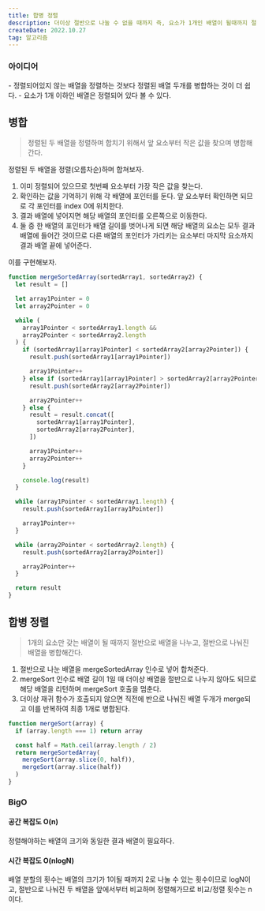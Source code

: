 ```yaml
---
title: 합병 정렬
description: 더이상 절반으로 나눌 수 없을 때까지 즉, 요소가 1개인 배열이 될때까지 절반으로 분할한다. 최종적으로 분할된 배열은 정렬되어 있다고 볼 수 있다. 절반으로 분할 된 배열을 정렬을 하며 다시 병합한다. 이를 반복하며 1개의 배열로 병합될 때까지 이를 반복한다.
createDate: 2022.10.27
tag: 알고리즘
---
```


### 아이디어

<aside>
- 정렬되어있지 않는 배열을 정렬하는 것보다 정렬된 배열 두개를 병합하는 것이 더 쉽다. 
- 요소가 1개 이하인 배열은 정렬되어 있다 볼 수 있다.

</aside>

<Picture src="merge-sort.png" alt="합병 정렬 트리" height={400} />

## 병합

> 정렬된 두 배열을 정렬하며 합치기 위해서 앞 요소부터 작은 값을 찾으며 병합해간다.

정렬된 두 배열을 정렬(오름차순)하며 합쳐보자.

1. 이미 정렬되어 있으므로 첫번째 요소부터 가장 작은 값을 찾는다.
2. 확인하는 값을 기억하기 위해 각 배열에 포인터를 둔다. 앞 요소부터 확인하면 되므로 각 포인터를 index 0에 위치한다.
3. 결과 배열에 넣어지면 해당 배열의 포인터를 오른쪽으로 이동한다.
4. 둘 중 한 배열의 포인터가 배열 길이를 벗어나게 되면 해당 배열의 요소는 모두 결과 배열에 들어간 것이므로 다른 배열의 포인터가 가리키는 요소부터 마지막 요소까지 결과 배열 끝에 넣어준다.

이를 구현해보자.

```jsx
function mergeSortedArray(sortedArray1, sortedArray2) {
  let result = []

  let array1Pointer = 0
  let array2Pointer = 0

  while (
    array1Pointer < sortedArray1.length &&
    array2Pointer < sortedArray2.length
  ) {
    if (sortedArray1[array1Pointer] < sortedArray2[array2Pointer]) {
      result.push(sortedArray1[array1Pointer])

      array1Pointer++
    } else if (sortedArray1[array1Pointer] > sortedArray2[array2Pointer]) {
      result.push(sortedArray2[array2Pointer])

      array2Pointer++
    } else {
      result = result.concat([
        sortedArray1[array1Pointer],
        sortedArray2[array2Pointer],
      ])

      array1Pointer++
      array2Pointer++
    }

    console.log(result)
  }

  while (array1Pointer < sortedArray1.length) {
    result.push(sortedArray1[array1Pointer])

    array1Pointer++
  }

  while (array2Pointer < sortedArray2.length) {
    result.push(sortedArray2[array2Pointer])

    array2Pointer++
  }

  return result
}
```

## 합병 정렬

> 1개의 요소만 갖는 배열이 될 때까지 절반으로 배열을 나누고, 절반으로 나눠진 배열을 병합해간다.

1. 절반으로 나눈 배열을 mergeSortedArray 인수로 넣어 합쳐준다.
2. mergeSort 인수로 배열 길이 1일 때 더이상 배열을 절반으로 나누지 않아도 되므로 해당 배열을 리턴하며 mergeSort 호출을 멈춘다.
3. 더이상 재귀 함수가 호출되지 않으면 직전에 반으로 나눠진 배열 두개가 merge되고 이를 반복하여 최종 1개로 병합된다.

```jsx
function mergeSort(array) {
  if (array.length === 1) return array

  const half = Math.ceil(array.length / 2)
  return mergeSortedArray(
    mergeSort(array.slice(0, half)),
    mergeSort(array.slice(half))
  )
}
```

### BigO

#### 공간 복잡도 O(n)

정렬해야하는 배열의 크기와 동일한 결과 배열이 필요하다.

#### 시간 복잡도 O(nlogN)

배열 분할의 횟수는 배열의 크기가 1이될 때까지 2로 나눌 수 있는 횟수이므로 logN이고, 절반으로 나눠진 두 배열을 앞에서부터 비교하며 정렬해가므로 비교/정렬 횟수는 n이다.
